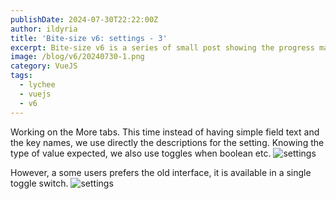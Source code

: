 ```yaml
---
publishDate: 2024-07-30T22:22:00Z
author: ildyria
title: 'Bite-size v6: settings - 3'
excerpt: Bite-size v6 is a series of small post showing the progress made on the development of the future version of Lychee.
image: /blog/v6/20240730-1.png
category: VueJS
tags:
  - lychee
  - vuejs
  - v6
---
```

Working on the More tabs. This time instead of having simple field text and the key names,
we use directly the descriptions for the setting. Knowing the type of value expected, we also use toggles when boolean etc.
![settings](/blog/v6/20240730-2.png)

However, a some users prefers the old interface, it is available in a single toggle switch.
![settings](/blog/v6/20240730-3.png)
